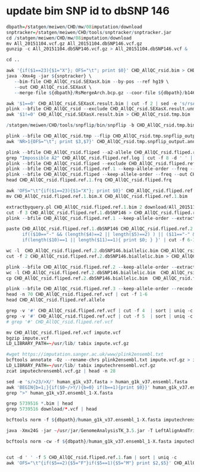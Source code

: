 # update bim SNP id to dbSNP 146

```r

dbpath=/statgen/meiwen/CHD/mw/08imputation/download
snptracker=/statgen/meiwen/CHD/tools/snptracker/snptracker.jar
cd /statgen/meiwen/CHD/mw/08imputation/download
mv All_20151104.vcf.gz All_20151104.dbSNP146.vcf.gz
gunzip -c All_20151104.dbSNP146.vcf.gz > All_20151104.dbSNP146.vcf &

cd ..

awk '{if($1==23){$1="X"}; OFS="\t"; print $0}' CHD_AllQC_rsid.bim > CHD_AllQC_rsid.SEXasX.bim
java -Xmx4g -jar ${snptracker} \
   --bim-file CHD_AllQC_rsid.SEXasX.bim --by-pos --ref hg19 \
   --out CHD_AllQC_rsid.SEXasX \
   --merge-file ${dbpath}/RsMergeArch.bcp.gz --coor-file ${dbpath}/b146_SNPChrPosOnRef_105.bcp.gz --hist-file ${dbpath}/SNPHistory.bcp.gz 2>&1 > snptrack.log

awk '$1==0' CHD_AllQC_rsid.SEXasX.result.bim | cut -f 2 | sed -e 's/rsAX-/AX-/g' > CHD_AllQC_rsid.SEXasX.result.unmapped.list
plink --bfile CHD_AllQC_rsid --exclude CHD_AllQC_rsid.SEXasX.result.unmapped.list --make-bed --out CHD_AllQC_rsid.tmp
awk '$1!=0' CHD_AllQC_rsid.SEXasX.result.bim > CHD_AllQC_rsid.tmp.bim

/statgen/meiwen/CHD/tools/snpflip/bin/snpflip -b CHD_AllQC_rsid.tmp.bim -f $dbpath/human_g1k_v37.fasta -o CHD_AllQC_rsid.tmp.snpflip_output 

plink --bfile CHD_AllQC_rsid.tmp --flip CHD_AllQC_rsid.tmp.snpflip_output.reverse --make-bed --out CHD_AllQC_rsid.fliped
awk 'NR>1{OFS="\t"; print $3,$7}' CHD_AllQC_rsid.tmp.snpflip_output.annotated_bim > CHD_AllQC_rsid.fliped.ref.allele

plink --bfile CHD_AllQC_rsid.fliped --a2-allele CHD_AllQC_rsid.fliped.ref.allele 2 1 --make-bed --out CHD_AllQC_rsid.fliped.ref
grep "Impossible A2" CHD_AllQC_rsid.fliped.ref.log | cut -f 8 -d ' ' | sed -e 's/\.//g' > CHD_AllQC_rsid.fliped.ref.exclude
plink --bfile CHD_AllQC_rsid.fliped --exclude CHD_AllQC_rsid.fliped.ref.exclude --a2-allele CHD_AllQC_rsid.fliped.ref.allele 2 1 --make-bed --out CHD_AllQC_rsid.fliped.ref.1
plink --bfile CHD_AllQC_rsid.fliped.ref.1 --keep-allele-order --freq --out CHD_AllQC_rsid.fliped.ref.1
plink --bfile CHD_AllQC_rsid.fliped --keep-allele-order --freq --out CHD_AllQC_rsid.fliped
head CHD_AllQC_rsid.fliped.ref.1.frq CHD_AllQC_rsid.fliped.frq

awk 'OFS="\t"{if($1==23){$1="X"}; print $0}' CHD_AllQC_rsid.fliped.ref.1.bim > CHD_AllQC_rsid.fliped.ref.1.bim.X
mv CHD_AllQC_rsid.fliped.ref.1.bim.X CHD_AllQC_rsid.fliped.ref.1.bim

extractbyquery.pl CHD_AllQC_rsid.fliped.ref.1.bim 2 download/All_20151104.dbSNP146.vcf 3 | awk 'OFS="\t"{print $1,$2,$3,$4,$5}' > CHD_AllQC_rsid.fliped.ref.1.dbSNP146
cut -f 3 CHD_AllQC_rsid.fliped.ref.1.dbSNP146 > CHD_AllQC_rsid.fliped.ref.1.dbSNP146.snplist
plink --bfile CHD_AllQC_rsid.fliped.ref.1 --keep-allele-order --extract CHD_AllQC_rsid.fliped.ref.1.dbSNP146.snplist --make-bed --out CHD_AllQC_rsid.fliped.ref.2

paste CHD_AllQC_rsid.fliped.ref.1.dbSNP146 CHD_AllQC_rsid.fliped.ref.2.bim | awk '$3==$7{OFS="\t";
      if(($10=="-" && (length($4)==2 || length($5)==2) ) || ($11=="-" && (length($4)==2 || length($5)==2))){$9=$2;$10=$4;$11=$5;} 
      if(length($10)==1 || length($11)==1){ print $0; } }' | cut -f 6-11 | grep -P -v ",|-"  > CHD_AllQC_rsid.fliped.ref.2.dbSNP146.biallelic.bim

wc -l  CHD_AllQC_rsid.fliped.ref.2.dbSNP146.biallelic.bim CHD_AllQC_rsid.fliped.ref.2.bim
cut -f 2 CHD_AllQC_rsid.fliped.ref.2.dbSNP146.biallelic.bim > CHD_AllQC_rsid.fliped.ref.2.dbSNP146.biallelic.snplist

plink --bfile CHD_AllQC_rsid.fliped.ref.2 --keep-allele-order --extract CHD_AllQC_rsid.fliped.ref.2.dbSNP146.biallelic.snplist --make-bed --out CHD_AllQC_rsid.fliped.ref.3
wc -l CHD_AllQC_rsid.fliped.ref.2.dbSNP146.biallelic.bim  CHD_AllQC_rsid.fliped.ref.3.bim
cp CHD_AllQC_rsid.fliped.ref.2.dbSNP146.biallelic.bim  CHD_AllQC_rsid.fliped.ref.3.bim

plink --bfile CHD_AllQC_rsid.fliped.ref.3 --keep-allele-order --recode vcf-iid  --out CHD_AllQC_rsid.fliped.ref
head -n 70 CHD_AllQC_rsid.fliped.ref.vcf | cut -f 1-6
head CHD_AllQC_rsid.fliped.ref.allele

grep -v '#' CHD_AllQC_rsid.fliped.ref.vcf | cut -f 4  | sort | uniq -c
grep -v '#' CHD_AllQC_rsid.fliped.ref.vcf | cut -f 5  | sort | uniq -c
# grep '#' CHD_AllQC_rsid.fliped.ref.vcf 

mv CHD_AllQC_rsid.fliped.ref.vcf impute.vcf
bgzip impute.vcf
LD_LIBRARY_PATH=~/usr/lib/ tabix impute.vcf.gz

#wget https://imputation.sanger.ac.uk/www/plink2ensembl.txt
bcftools annotate -Oz --rename-chrs plink2ensembl.txt impute.vcf.gz > imputechrensembl.vcf.gz
LD_LIBRARY_PATH=~/usr/lib/ tabix imputechrensembl.vcf.gz
zcat imputechrensembl.vcf.gz | head -n 28

sed -e 's/>23/>X/' human_g1k_v37.fasta > human_g1k_v37.ensembl.fasta
awk 'BEGIN{b=1;}{if($0~/>Y/){b=0} if(b==1){print $0}}' human_g1k_v37.ensembl.fasta > human_g1k_v37.ensembl_1-X.fasta
grep ">" human_g1k_v37.ensembl_1-X.fasta

grep 5739516 *.bim | head
grep 5739516 download/*.vcf | head 

bcftools norm -f ${dbpath}/human_g1k_v37.ensembl_1-X.fasta imputechrensembl.vcf.gz -O z > imputechrensembl.norm.vcf.gz

java -Xmx24G -jar ~/usr/jar/GenomeAnalysisTK_3.5.jar -T LeftAlignAndTrimVariants  -R download/human_g1k_v37.ensembl_1-X.fasta --variant test.vcf  -o imputechrensembl.leftaligned.vcf

bcftools norm -cw -f ${dbpath}/human_g1k_v37.ensembl_1-X.fasta imputechrensembl.vcf.gz | bgzip -c /dev/stdin > imputechrensembl.checked.vcf.gz


cut -d ' ' -f 5 CHD_AllQC_rsid.fliped.ref.1.fam | sort | uniq -c
awk 'OFS="\t"{if($5==2){$5="F"}if($5==1){$5="M"} print $2,$5}' CHD_AllQC_rsid.fliped.ref.1.fam > samples.txt


```
